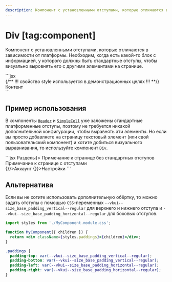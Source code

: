 ```yaml
---
description: Компонент с установленными отступами, которые отличаются в зависимости от платформы.
---
```


<Overview group="layout">

# Div [tag:component]

Компонент с установленными отступами, которые отличаются в зависимости от платформы.
Необходим, когда есть какой-то блок с информацией, у которого должны быть стандартные отступы,
чтобы визуально выровнять его с другими элементами на странице.

</Overview>

<Playground>
  ```jsx
  <Div style={{ border: '1px dashed blue' }}>
    {/** !!! свойство style используется в демонстрационных целях !!! **/}
    <Div style={{ border: '1px dashed green' }}>Контент</Div>
  </Div>
  ```
</Playground>

## Пример использования

В компоненты [`Header`](/components/group#header) и [`SimpleCell`](/components/simple-cell) уже заложены
стандартные платформенные отступы, поэтому не требуется никакой дополнительной конфигурации,
чтобы выравнять эти элементы. Но если вы просто добавляете на страницу текстовый элемент
(или свой пользовательский компонент) и хотите добиться визуального выравнивания, то
используйте компонент `Div`.

<Playground>
  ```jsx
  <Group mode="card" header={<Header size="s">Разделы</Header>}>
    <Text>Примечание к странице без стандартных отступов</Text>
    <Div>
      <Text>Примечание к странице с отступами</Text>
    </Div>
    <SimpleCell onClick={() => {}}>Аккаунт</SimpleCell>
    <SimpleCell onClick={() => {}}>Настройки</SimpleCell>
  </Group>
  ```
</Playground>

## Альтернатива

Если вы не хотите использовать дополнительную обёртку, то можно задать отступы с помощью
`CSS`-переменных `--vkui--size_base_padding_vertical--regular` для верхнего и нижнего отступа
и `--vkui--size_base_padding_horizontal--regular` для боковых отступов.

```jsx filename="MyComponent.tsx"
import styles from './MyComponent.module.css';

function MyComponent({ children }) {
  return <div className={styles.paddings}>{children}</div>;
}
```

```css filename="MyComponent.module.css"
.paddings {
  padding-top: var(--vkui--size_base_padding_vertical--regular);
  padding-bottom: var(--vkui--size_base_padding_vertical--regular);
  padding-left: var(--vkui--size_base_padding_horizontal--regular);
  padding-right: var(--vkui--size_base_padding_horizontal--regular);
}
```
